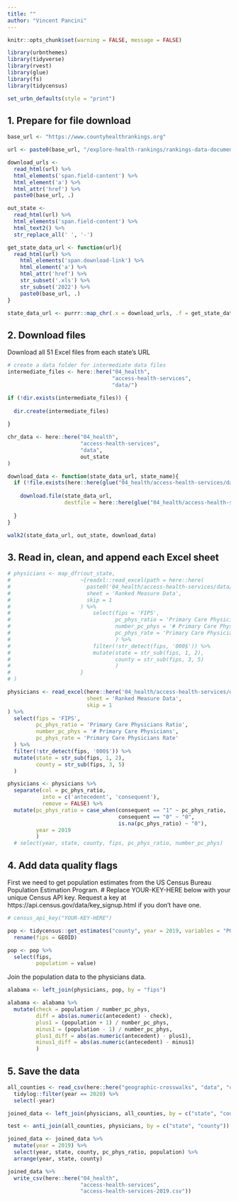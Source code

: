 ```yaml
---
title: ""
author: "Vincent Pancini"
---
```




```r
knitr::opts_chunk$set(warning = FALSE, message = FALSE)
```

```r
library(urbnthemes)
library(tidyverse)
library(rvest)
library(glue)
library(fs)
library(tidycensus)

set_urbn_defaults(style = "print")

```

## 1. Prepare for file download
```r
base_url <- "https://www.countyhealthrankings.org"

url <- paste0(base_url, "/explore-health-rankings/rankings-data-documentation")

download_urls <-
  read_html(url) %>% 
  html_elements('span.field-content') %>%  
  html_element('a') %>% 
  html_attr('href') %>%
  paste0(base_url, .)

out_state <-
  read_html(url) %>% 
  html_elements('span.field-content') %>% 
  html_text2() %>% 
  str_replace_all(' ', '-')

get_state_data_url <- function(url){
  read_html(url) %>% 
    html_elements('span.download-link') %>% 
    html_element('a') %>% 
    html_attr('href') %>% 
    str_subset('.xls') %>% 
    str_subset('2022') %>% 
    paste0(base_url, .)
}

state_data_url <- purrr::map_chr(.x = download_urls, .f = get_state_data_url)

```


## 2. Download files

Download all 51 Excel files from each state's URL
```r
# create a data folder for intermediate data files
intermediate_files <- here::here("04_health",
                                 "access-health-services",
                                 "data/")

if (!dir.exists(intermediate_files)) {
  
  dir.create(intermediate_files)
  
}

chr_data <- here::here("04_health",
                       "access-health-services",
                       "data",
                       out_state
)

download_data <- function(state_data_url, state_name){
  if (!file.exists(here::here(glue("04_health/access-health-services/data/{state_name}.xlsx")))) {
    
    download.file(state_data_url, 
                  destfile = here::here(glue("04_health/access-health-services/data/{state_name}.xlsx")))
    
  }
}

walk2(state_data_url, out_state, download_data)

```


## 3. Read in, clean, and append each Excel sheet
```r
# physicians <- map_dfr(out_state,
#                      ~{readxl::read_excel(path = here::here(
#                        paste0('04_health/access-health-services/data/', .x, '.xlsx')),
#                        sheet = 'Ranked Measure Data',
#                        skip = 1
#                      ) %>%
#                          select(fips = 'FIPS',
#                                 pc_phys_ratio = 'Primary Care Physicians Ratio',
#                                 number_pc_phys = '# Primary Care Physicians',
#                                 pc_phys_rate = 'Primary Care Physicians Rate'
#                                 ) %>%
#                          filter(!str_detect(fips, '000$')) %>%
#                          mutate(state = str_sub(fips, 1, 2),
#                                 county = str_sub(fips, 3, 5)
#                                 )
#                      }
# )

physicians <- read_excel(here::here('04_health/access-health-services/data/Alabama.xlsx'),
                         sheet = 'Ranked Measure Data',
                         skip = 1
) %>%
  select(fips = 'FIPS',
         pc_phys_ratio = 'Primary Care Physicians Ratio',
         number_pc_phys = '# Primary Care Physicians',
         pc_phys_rate = 'Primary Care Physicians Rate'
  ) %>%
  filter(!str_detect(fips, '000$')) %>%
  mutate(state = str_sub(fips, 1, 2),
         county = str_sub(fips, 3, 5)
  )

```


```r
physicians <- physicians %>%
  separate(col = pc_phys_ratio,
           into = c('antecedent', 'consequent'),
           remove = FALSE) %>%
  mutate(pc_phys_ratio = case_when(consequent == "1" ~ pc_phys_ratio,
                                   consequent == "0" ~ "0",
                                   is.na(pc_phys_ratio) ~ "0"),
         year = 2019
         )
  # select(year, state, county, fips, pc_phys_ratio, number_pc_phys)

```


## 4. Add data quality flags

First we need to get population estimates from the US Census Bureau Population Estimation Program. # Replace YOUR-KEY-HERE below with your unique Census API key. Request a key at https://api.census.gov/data/key_signup.html if you don't have one.
```r
# census_api_key("YOUR-KEY-HERE")

pop <- tidycensus::get_estimates("county", year = 2019, variables = "POP") %>%
  rename(fips = GEOID)

pop <- pop %>%
  select(fips,
         population = value)
```

Join the population data to the physicians data.
```r
alabama <- left_join(physicians, pop, by = "fips")

alabama <- alabama %>%
  mutate(check = population / number_pc_phys,
         diff = abs(as.numeric(antecedent) - check),
         plus1 = (population + 1) / number_pc_phys,
         minus1 = (population - 1) / number_pc_phys,
         plus1_diff = abs(as.numeric(antecedent) - plus1),
         minus1_diff = abs(as.numeric(antecedent) - minus1)
         )


```


## 5. Save the data
```r
all_counties <- read_csv(here::here("geographic-crosswalks", "data", "county-populations.csv")) %>%
  tidylog::filter(year == 2020) %>%
  select(-year)

joined_data <- left_join(physicians, all_counties, by = c("state", "county"))

test <- anti_join(all_counties, physicians, by = c("state", "county"))

joined_data <- joined_data %>%
  mutate(year = 2019) %>%
  select(year, state, county, pc_phys_ratio, population) %>%
  arrange(year, state, county)

joined_data %>%
  write_csv(here::here("04_health",
                       "access-health-services",
                       "access-health-services-2019.csv"))

```

